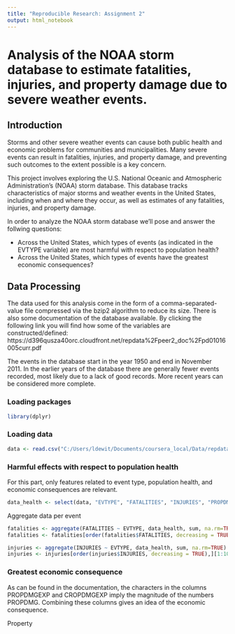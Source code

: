 ```yaml
---
title: "Reproducible Research: Assignment 2"
output: html_notebook
---
```

# Analysis of the NOAA storm database to estimate fatalities, injuries, and property damage due to severe weather events.

## Introduction
Storms and other severe weather events can cause both public health and economic problems for communities and municipalities. Many severe events can result in fatalities, injuries, and property damage, and preventing such outcomes to the extent possible is a key concern.

This project involves exploring the U.S. National Oceanic and Atmospheric Administration's (NOAA) storm database. This database tracks characteristics of major storms and weather events in the United States, including when and where they occur, as well as estimates of any fatalities, injuries, and property damage.

In order to analyze the NOAA storm database we'll pose and answer the follwing questions:

* Across the United States, which types of events (as indicated in the \color{red}{\verb|EVTYPE|}EVTYPE variable) are most harmful with respect to population health?
* Across the United States, which types of events have the greatest economic consequences?

## Data Processing
The data used for this analysis come in the form of a comma-separated-value file compressed via the bzip2 algorithm to reduce its size.
There is also some documentation of the database available. By clicking the following link you will find how some of the variables are constructed/defined: https://d396qusza40orc.cloudfront.net/repdata%2Fpeer2_doc%2Fpd01016005curr.pdf

The events in the database start in the year 1950 and end in November 2011. In the earlier years of the database there are generally fewer events recorded, most likely due to a lack of good records. More recent years can be considered more complete.

### Loading packages
```r
library(dplyr)
```

### Loading data
```r
data <- read.csv("C:/Users/ldewit/Documents/coursera_local/Data/repdata-data-StormData.csv.bz2", header = TRUE)
```

### Harmful effects with respect to population health
For this part, only features related to event type, population health, and economic consequences are relevant.

```r
data_health <- select(data, "EVTYPE", "FATALITIES", "INJURIES", "PROPDMG", "PROPDMGEXP", "CROPDMG", "CROPDMGEXP")
```

Aggregate data per event

```r
fatalities <- aggregate(FATALITIES ~ EVTYPE, data_health, sum, na.rm=TRUE)
fatalities <- fatalities[order(fatalities$FATALITIES, decreasing = TRUE),][1:10,]

injuries <- aggregate(INJURIES ~ EVTYPE, data_health, sum, na.rm=TRUE)
injuries <- injuries[order(injuries$INJURIES, decreasing = TRUE),][1:10,]
```

### Greatest economic consequence

As can be found in the documentation, the characters in the columns PROPDMGEXP and CROPDMGEXP imply the magnitude of the numbers PROPDMG. Combining these columns gives an idea of the economic consequence.

Property
```r

```